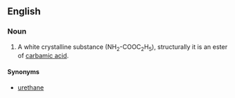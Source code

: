 ==English==

===Noun===
{{en-noun|-}}

# {{lb|en|organic compound}} A white crystalline substance (NH<sub>2</sub>-COOC<sub>2</sub>H<sub>5</sub>), structurally it is an ester of [[carbamic acid]].

====Synonyms====
* [[urethane]]